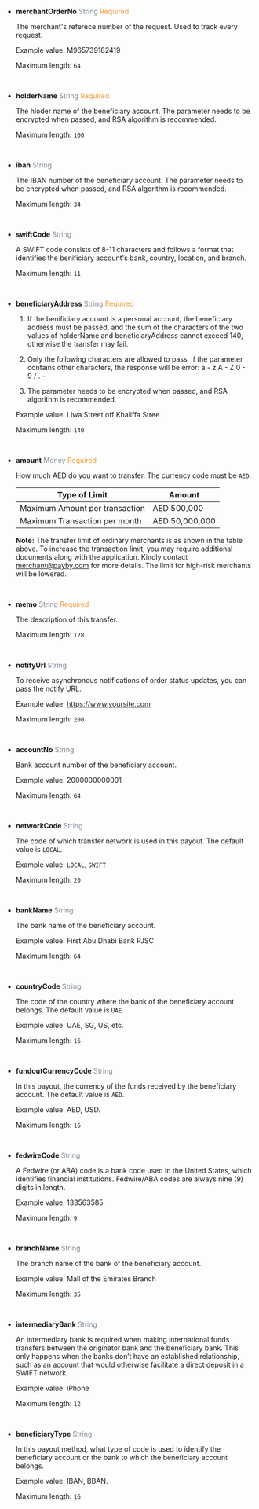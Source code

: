 - **merchantOrderNo**   <font color = ' #7d8793'>String</font>    <font color = '#f19938'>Required</font>

  The merchant's referece number of the request. Used to track every request.

  Example value: M965739182419

  Maximum length: `64`
  
  <br/>

- **holderName**   <font color = ' #7d8793'>String</font>    <font color = '#f19938'>Required</font>

  The hloder name of the beneficiary account. The parameter needs to be encrypted when passed, and RSA algorithm is recommended.

  Maximum length: `100`
  
  <br/>

- **iban**   <font color = ' #7d8793'>String</font>  

  The IBAN number of the beneficiary account. The parameter needs to be encrypted when passed, and RSA algorithm is recommended.

  Maximum length: `34`
  
  <br/>

- **swiftCode**   <font color = ' #7d8793'>String</font>   

  A SWIFT code consists of 8-11 characters and follows a format that identifies the benificiary account's bank, country, location, and branch. 

  Maximum length: `11`
  
  <br/>

- **beneficiaryAddress**   <font color = ' #7d8793'>String</font>    <font color = '#f19938'>Required</font>

  1. If the benificiary account is a personal account, the beneficiary address must be passed, and the sum of the characters of the two values of holderName and beneficiaryAddress cannot exceed 140, otherwise the transfer may fail.

  2. Only the following characters are allowed to pass, if the parameter contains other characters, the response will be error: a - z A - Z 0 - 9 / . -
  3. The parameter needs to be encrypted when passed, and RSA algorithm is recommended.

  Example value: Liwa Street off Khaliffa Stree

  Maximum length: `140`
  
  <br/>

- **amount**   <font color = ' #7d8793'>Money</font>    <font color = '#f19938'>Required</font>

  How much AED do you want to transfer. The currency code must be `AED`.

  | Type of Limit                  | Amount         |
  | ------------------------------ | -------------- |
  | Maximum Amount per transaction | AED 500,000    |
  | Maximum Transaction per month  | AED 50,000,000 |

  **Note:** The transfer limit of ordinary merchants is as shown in the table above. To increase the transaction limit, you may require additional documents along with the application. Kindly contact [merchant@payby.com](mailto:merchant@payby.com) for more details. The limit for high-risk merchants will be lowered. 

  <br/>

- **memo**   <font color = ' #7d8793'>String</font>    <font color = '#f19938'>Required</font>

  The description of this transfer.

  Maximum length: `128`
  
  <br/>

- **notifyUrl**   <font color = ' #7d8793'>String</font>

  To receive asynchronous notifications of order status updates, you can pass the notify URL.

  Example value: https://www.yoursite.com

  Maximum length: `200`
  
  <br/>

- **accountNo**   <font color = ' #7d8793'>String</font>

  Bank account number of the beneficiary account.

  Example value: 2000000000001

  Maximum length: `64`
  
  <br/>

- **networkCode**   <font color = ' #7d8793'>String</font>

  The code of which transfer network is used in this payout. The default value is `LOCAL`.

  Example value: `LOCAL`, `SWIFT`

  Maximum length: `20`
  
  <br/>

- **bankName**   <font color = ' #7d8793'>String</font>   

  The bank name of the beneficiary account.

  Example value: First Abu Dhabi Bank PJSC

  Maximum length: `64`
  
  <br/>

- **countryCode**   <font color = ' #7d8793'>String</font>

  The code of the country where the bank of the beneficiary account belongs. The default value is `UAE`.

  Example value: UAE, SG, US, etc.

  Maximum length: `16`
  
  <br/>

- **fundoutCurrencyCode**   <font color = ' #7d8793'>String</font>

  In this payout, the currency of the funds received by the beneficiary account. The default value is `AED`.

  Example value: AED, USD.

  Maximum length: `16`
  
  <br/>

- **fedwireCode**   <font color = ' #7d8793'>String</font>

  A Fedwire (or ABA) code is a bank code used in the United States, which identifies financial institutions. Fedwire/ABA codes are always nine (9) digits in length.

  Example value: 133563585

  Maximum length: `9`
  
  <br/>

- **branchName**   <font color = ' #7d8793'>String</font>

  The branch name of the bank of the beneficiary account.

  Example value: Mall of the Emirates Branch

  Maximum length: `35`
  
  <br/>

- **intermediaryBank**   <font color = ' #7d8793'>String</font> 

  An intermediary bank is required when making international funds transfers between the originator bank and the beneficiary bank. This only happens when the banks don’t have an established relationship, such as an account that would otherwise facilitate a direct deposit in a SWIFT network. 

  Example value: iPhone

  Maximum length: `12`
  
  <br/>

- **beneficiaryType**   <font color = ' #7d8793'>String</font>

  In this payout method, what type of code is used to identify the beneficiary account or the bank to which the beneficiary account belongs.

  Example value: IBAN, BBAN.

  Maximum length: `16`
  
  <br/>

